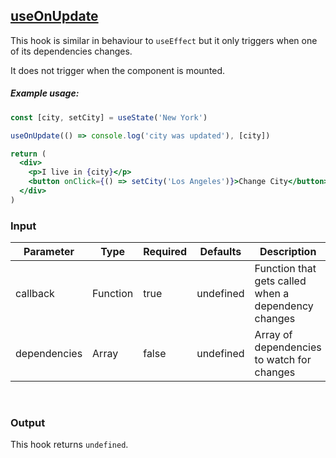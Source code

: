 
<Meta title='Custom Hooks/useOnUpdate' />

## [useOnUpdate](https://github.com/raduGaspar/custom-react-hooks/blob/main/src/useOnUpdate.js)

This hook is similar in behaviour to `useEffect` but it only triggers when one of its dependencies changes.

It does not trigger when the component is mounted.

##### Example usage:
```jsx
const [city, setCity] = useState('New York')

useOnUpdate(() => console.log('city was updated'), [city])

return (
  <div>
    <p>I live in {city}</p>
    <button onClick={() => setCity('Los Angeles')}>Change City</button>
  </div>
)
```

### Input

| Parameter           | Type    | Required | Defaults     | Description                                                               |
| ------------------- | ------- | -------- | ------------ | -------------------------------- |
| callback  | Function | true | undefined | Function that gets called when a dependency changes |
| dependencies  | Array | false | undefined | Array of dependencies to watch for changes |

<br />

### Output

This hook returns `undefined`.
